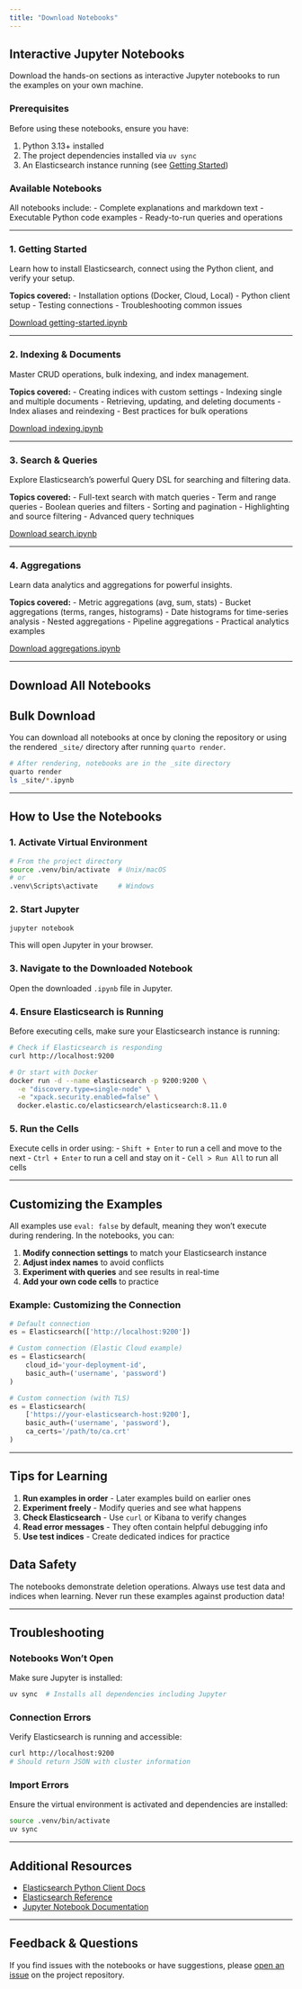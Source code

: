 ```yaml
---
title: "Download Notebooks"
---
```


## Interactive Jupyter Notebooks

Download the hands-on sections as interactive Jupyter notebooks to run the examples on your own machine.

### Prerequisites

Before using these notebooks, ensure you have:

1. Python 3.13+ installed
2. The project dependencies installed via `uv sync`
3. An Elasticsearch instance running (see [Getting Started](getting-started.qmd))

### Available Notebooks

All notebooks include:
- Complete explanations and markdown text
- Executable Python code examples
- Ready-to-run queries and operations

---

### 1. Getting Started

Learn how to install Elasticsearch, connect using the Python client, and verify your setup.

**Topics covered:**
- Installation options (Docker, Cloud, Local)
- Python client setup
- Testing connections
- Troubleshooting common issues

[Download getting-started.ipynb](getting-started.ipynb){.btn .btn-primary download="getting-started.ipynb"}

---

### 2. Indexing & Documents

Master CRUD operations, bulk indexing, and index management.

**Topics covered:**
- Creating indices with custom settings
- Indexing single and multiple documents
- Retrieving, updating, and deleting documents
- Index aliases and reindexing
- Best practices for bulk operations

[Download indexing.ipynb](indexing.ipynb){.btn .btn-primary download="indexing.ipynb"}

---

### 3. Search & Queries

Explore Elasticsearch's powerful Query DSL for searching and filtering data.

**Topics covered:**
- Full-text search with match queries
- Term and range queries
- Boolean queries and filters
- Sorting and pagination
- Highlighting and source filtering
- Advanced query techniques

[Download search.ipynb](search.ipynb){.btn .btn-primary download="search.ipynb"}

---

### 4. Aggregations

Learn data analytics and aggregations for powerful insights.

**Topics covered:**
- Metric aggregations (avg, sum, stats)
- Bucket aggregations (terms, ranges, histograms)
- Date histograms for time-series analysis
- Nested aggregations
- Pipeline aggregations
- Practical analytics examples

[Download aggregations.ipynb](aggregations.ipynb){.btn .btn-primary download="aggregations.ipynb"}

---

## Download All Notebooks

:::{.callout-tip}
## Bulk Download
You can download all notebooks at once by cloning the repository or using the rendered `_site/` directory after running `quarto render`.

```bash
# After rendering, notebooks are in the _site directory
quarto render
ls _site/*.ipynb
```
:::

---

## How to Use the Notebooks

### 1. Activate Virtual Environment

```bash
# From the project directory
source .venv/bin/activate  # Unix/macOS
# or
.venv\Scripts\activate     # Windows
```

### 2. Start Jupyter

```bash
jupyter notebook
```

This will open Jupyter in your browser.

### 3. Navigate to the Downloaded Notebook

Open the downloaded `.ipynb` file in Jupyter.

### 4. Ensure Elasticsearch is Running

Before executing cells, make sure your Elasticsearch instance is running:

```bash
# Check if Elasticsearch is responding
curl http://localhost:9200

# Or start with Docker
docker run -d --name elasticsearch -p 9200:9200 \
  -e "discovery.type=single-node" \
  -e "xpack.security.enabled=false" \
  docker.elastic.co/elasticsearch/elasticsearch:8.11.0
```

### 5. Run the Cells

Execute cells in order using:
- `Shift + Enter` to run a cell and move to the next
- `Ctrl + Enter` to run a cell and stay on it
- `Cell > Run All` to run all cells

---

## Customizing the Examples

All examples use `eval: false` by default, meaning they won't execute during rendering. In the notebooks, you can:

1. **Modify connection settings** to match your Elasticsearch instance
2. **Adjust index names** to avoid conflicts
3. **Experiment with queries** and see results in real-time
4. **Add your own code cells** to practice

### Example: Customizing the Connection

```python
# Default connection
es = Elasticsearch(['http://localhost:9200'])

# Custom connection (Elastic Cloud example)
es = Elasticsearch(
    cloud_id='your-deployment-id',
    basic_auth=('username', 'password')
)

# Custom connection (with TLS)
es = Elasticsearch(
    ['https://your-elasticsearch-host:9200'],
    basic_auth=('username', 'password'),
    ca_certs='/path/to/ca.crt'
)
```

---

## Tips for Learning

1. **Run examples in order** - Later examples build on earlier ones
2. **Experiment freely** - Modify queries and see what happens
3. **Check Elasticsearch** - Use `curl` or Kibana to verify changes
4. **Read error messages** - They often contain helpful debugging info
5. **Use test indices** - Create dedicated indices for practice

:::{.callout-warning}
## Data Safety
The notebooks demonstrate deletion operations. Always use test data and indices when learning. Never run these examples against production data!
:::

---

## Troubleshooting

### Notebooks Won't Open

Make sure Jupyter is installed:

```bash
uv sync  # Installs all dependencies including Jupyter
```

### Connection Errors

Verify Elasticsearch is running and accessible:

```bash
curl http://localhost:9200
# Should return JSON with cluster information
```

### Import Errors

Ensure the virtual environment is activated and dependencies are installed:

```bash
source .venv/bin/activate
uv sync
```

---

## Additional Resources

- [Elasticsearch Python Client Docs](https://elasticsearch-py.readthedocs.io/)
- [Elasticsearch Reference](https://www.elastic.co/guide/en/elasticsearch/reference/current/index.html)
- [Jupyter Notebook Documentation](https://jupyter-notebook.readthedocs.io/)

---

:::{.callout-tip}
## Feedback & Questions
If you find issues with the notebooks or have suggestions, please [open an issue](https://github.com) on the project repository.
:::
